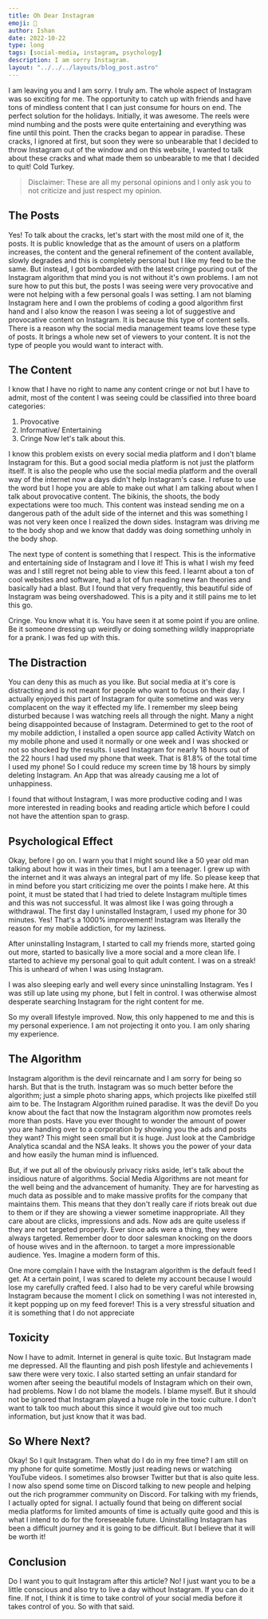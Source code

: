 ```yaml
---
title: Oh Dear Instagram
emoji: 📱
author: Ishan
date: 2022-10-22
type: long
tags: [social-media, instagram, psychology]
description: I am sorry Instagram.
layout: "../../../layouts/blog_post.astro"
---
```


I am leaving you and I am sorry. I truly am. The whole aspect of Instagram was so exciting for me. The opportunity to catch up with friends and have tons of mindless content that I can just consume for hours on end. The perfect solution for the holidays. Initially, it was awesome. The reels were mind numbing and the posts were quite entertaining and everything was fine until this point. Then the cracks began to appear in paradise. These cracks, I ignored at first, but soon they were so unbearable that I decided to throw Instagram out of the window and on this website, I wanted to talk about these cracks and what made them so unbearable to me that I decided to quit! Cold Turkey.

> Disclaimer: These are all my personal opinions and I only ask you to not criticize and just respect my opinion.

## The Posts

Yes! To talk about the cracks, let's start with the most mild one of it, the posts. It is public knowledge that as the amount of users on a platform increases, the content and the general refinement of the content available, slowly degrades and this is completely personal but I like my feed to be the same. But instead, I got bombarded with the latest cringe pouring out of the Instagram algorithm that mind you is not without it's own problems. I am not sure how to put this but, the posts I was seeing were very provocative and were not helping with a few personal goals I was setting. I am not blaming Instagram here and I own the problems of coding a good algorithm first hand and I also know the reason I was seeing a lot of suggestive and provocative content on Instagram. It is because this type of content sells. There is a reason why the social media management teams love these type of posts. It brings a whole new set of viewers to your content. It is not the type of people you would want to interact with.

## The Content

I know that I have no right to name any content cringe or not but I have to admit, most of the content I was seeing could be classified into three board categories:

1. Provocative
2. Informative/ Entertaining
3. Cringe Now let's talk about this.

I know this problem exists on every social media platform and I don't blame Instagram for this. But a good social media platform is not just the platform itself. It is also the people who use the social media platform and the overall way of the internet now a days didn't help Instagram's case. I refuse to use the word but I hope you are able to make out what I am talking about when I talk about provocative content. The bikinis, the shoots, the body expectations were too much. This content was instead sending me on a dangerous path of the adult side of the internet and this was something I was not very keen once I realized the down sides. Instagram was driving me to the body shop and we know that daddy was doing something unholy in the body shop.

The next type of content is something that I respect. This is the informative and entertaining side of Instagram and I love it! This is what I wish my feed was and I still regret not being able to view this feed. I learnt about a ton of cool websites and software, had a lot of fun reading new fan theories and basically had a blast. But I found that very frequently, this beautiful side of Instagram was being overshadowed. This is a pity and it still pains me to let this go.

Cringe. You know what it is. You have seen it at some point if you are online. Be it someone dressing up weirdly or doing something wildly inappropriate for a prank. I was fed up with this.

## The Distraction

You can deny this as much as you like. But social media at it's core is distracting and is not meant for people who want to focus on their day. I actually enjoyed this part of Instagram for quite sometime and was very complacent on the way it effected my life. I remember my sleep being disturbed because I was watching reels all through the night. Many a night being disappointed because of Instagram. Determined to get to the root of my mobile addiction, I installed a open source app called Activity Watch on my mobile phone and used it normally or one week and I was shocked or not so shocked by the results. I used Instagram for nearly 18 hours out of the 22 hours I had used my phone that week. That is 81.8% of the total time I used my phone! So I could reduce my screen time by 18 hours by simply deleting Instagram. An App that was already causing me a lot of unhappiness.

I found that without Instagram, I was more productive coding and I was more interested in reading books and reading article which before I could not have the attention span to grasp.

## Psychological Effect

Okay, before I go on. I warn you that I might sound like a 50 year old man talking about how it was in their times, but I am a teenager. I grew up with the internet and it was always an integral part of my life. So please keep that in mind before you start criticizing me over the points I make here. At this point, it must be stated that I had tried to delete Instagram multiple times and this was not successful. It was almost like I was going through a withdrawal. The first day I uninstalled Instagram, I used my phone for 30 minutes. Yes! That's a 1000% improvement! Instagram was literally the reason for my mobile addiction, for my laziness.

After uninstalling Instagram, I started to call my friends more, started going out more, started to basically live a more social and a more clean life. I started to achieve my personal goal to quit adult content. I was on a streak! This is unheard of when I was using Instagram.

I was also sleeping early and well every since uninstalling Instagram. Yes I was still up late using my phone, but I felt in control. I was otherwise almost desperate searching Instagram for the right content for me.

So my overall lifestyle improved. Now, this only happened to me and this is my personal experience. I am not projecting it onto you. I am only sharing my experience.

## The Algorithm

Instagram algorithm is the devil reincarnate and I am sorry for being so harsh. But that is the truth. Instagram was so much better before the algorithm; just a simple photo sharing apps, which projects like pixelfed still aim to be. The Instagram Algorithm ruined paradise. It was the devil! Do you know about the fact that now the Instagram algorithm now promotes reels more than posts. Have you ever thought to wonder the amount of power you are handing over to a corporation by showing you the ads and posts they want? This might seen small but it is huge. Just look at the Cambridge Analytica scandal and the NSA leaks. It shows you the power of your data and how easily the human mind is influenced.

But, if we put all of the obviously privacy risks aside, let's talk about the insidious nature of algorithms. Social Media Algorithms are not meant for the well being and the advancement of humanity. They are for harvesting as much data as possible and to make massive profits for the company that maintains them. This means that they don't really care if riots break out due to them or if they are showing a viewer sometime inappropriate. All they care about are clicks, impressions and ads. Now ads are quite useless if they are not targeted properly. Ever since ads were a thing, they were always targeted. Remember door to door salesman knocking on the doors of house wives and in the afternoon. to target a more impressionable audience. Yes. Imagine a modern form of this.

One more complain I have with the Instagram algorithm is the default feed I get. At a certain point, I was scared to delete my account because I would lose my carefully crafted feed. I also had to be very careful while browsing Instagram because the moment I click on something I was not interested in, it kept popping up on my feed forever! This is a very stressful situation and it is something that I do not appreciate

## Toxicity

Now I have to admit. Internet in general is quite toxic. But Instagram made me depressed. All the flaunting and pish posh lifestyle and achievements I saw there were very toxic. I also started setting an unfair standard for women after seeing the beautiful models of Instagram which on their own, had problems. Now I do not blame the models. I blame myself. But it should not be ignored that Instagram played a huge role in the toxic culture. I don't want to talk too much about this since it would give out too much information, but just know that it was bad.

## So Where Next?

Okay! So I quit Instagram. Then what do I do in my free time? I am still on my phone for quite sometime. Mostly just reading news or watching YouTube videos. I sometimes also browser Twitter but that is also quite less. I now also spend some time on Discord talking to new people and helping out the rich programmer community on Discord. For talking with my friends, I actually opted for signal. I actually found that being on different social media platforms for limited amounts of time is actually quite good and this is what I intend to do for the foreseeable future. Uninstalling Instagram has been a difficult journey and it is going to be difficult. But I believe that it will be worth it!

## Conclusion

Do I want you to quit Instagram after this article? No! I just want you to be a little conscious and also try to live a day without Instagram. If you can do it fine. If not, I think it is time to take control of your social media before it takes control of you. So with that said.